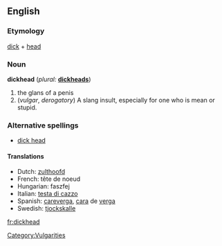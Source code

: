 ==English==

===Etymology===
[[dick]] + [[head]]

===Noun===
'''dickhead'''  (''plural:'' '''[[dickheads]]''')
# the glans of a penis
# (''vulgar'', ''derogatory'') A slang insult, especially for one who is mean or stupid.

===Alternative spellings===
*[[dick head]]

====Translations====
*Dutch: [[zulthoofd]]
*French: tête de noeud
*Hungarian: faszfej
*Italian: [[testa di cazzo]]
*Spanish: [[careverga]], [[cara]] de [[verga]]
*Swedish: [[tjockskalle]] {{c}}

[[Category:Vulgarities]]

[[fr:dickhead]]